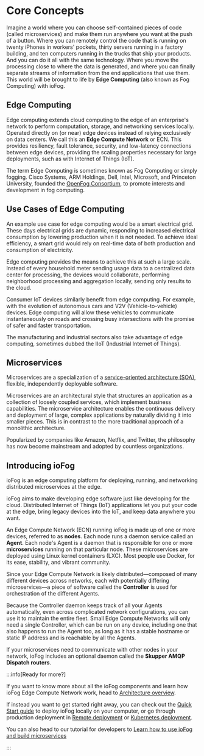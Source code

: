 # Core Concepts

Imagine a world where you can choose self-contained pieces of code (called microservices) and make them run anywhere you want at the push of a button. Where you can remotely control the code that is running on twenty iPhones in workers' pockets, thirty servers running in a factory building, and ten computers running in the trucks that ship your products. And you can do it all with the same technology. Where you move the processing close to where the data is generated, and where you can finally separate streams of information from the end applications that use them. This world will be brought to life by **Edge Computing** (also known as Fog Computing) with ioFog.

## Edge Computing

Edge computing extends cloud computing to the edge of an enterprise's network to perform computation, storage, and networking services locally. Operated directly on (or near) edge devices instead of relying exclusively on data centers. We call this an **Edge Compute Network** or ECN. This provides resiliency, fault tolerance, security, and low-latency connections between edge devices, providing the scaling properties necessary for large deployments, such as with Internet of Things (IoT).

The term Edge Computing is sometimes known as Fog Computing or simply fogging. Cisco Systems, ARM Holdings, Dell, Intel, Microsoft, and Princeton University, founded the [OpenFog Consortium](https://www.iiconsortium.org/pdf/OpenFog_Reference_Architecture_2_09_17.pdf), to promote interests and development in fog computing.

## Use Cases of Edge Computing

An example use case for edge computing would be a smart electrical grid. These days electrical grids are dynamic, responding to increased electrical consumption by lowering production when it is not needed. To achieve ideal efficiency, a smart grid would rely on real-time data of both production and consumption of electricity.

Edge computing provides the means to achieve this at such a large scale. Instead of every household meter sending usage data to a centralized data center for processing, the devices would collaborate, performing neighborhood processing and aggregation locally, sending only results to the cloud.

Consumer IoT devices similarly benefit from edge computing. For example, with the evolution of autonomous cars and V2V (Vehicle-to-vehicle) devices. Edge computing will allow these vehicles to communicate instantaneously on roads and crossing busy intersections with the promise of safer and faster transportation.

The manufacturing and industrial sectors also take advantage of edge computing, sometimes dubbed the IIoT (Industrial Internet of Things).

## Microservices

Microservices are a specialization of a [service-oriented architecture (SOA)](https://wikipedia.org/wiki/Service-oriented_architecture), flexible, independently deployable software.

Microservices are an architectural style that structures an application as a collection of loosely coupled services, which implement business capabilities. The microservice architecture enables the continuous delivery and deployment of large, complex applications by naturally dividing it into smaller pieces. This is in contrast to the more traditional approach of a monolithic architecture.

Popularized by companies like Amazon, Netflix, and Twitter, the philosophy has now become mainstream and adopted by countless organizations.

## Introducing ioFog

ioFog is an edge computing platform for deploying, running, and networking distributed microservices at the edge.

ioFog aims to make developing edge software just like developing for the cloud. Distributed Internet of Things (IoT) applications let you put your code at the edge, bring legacy devices into the IoT, and keep data anywhere you want.

An Edge Compute Network (ECN) running ioFog is made up of one or more devices, referred to as **nodes**. Each node runs a daemon service called an **Agent**. Each node's Agent is a daemon that is responsible for one or more **microservices** running on that particular node. These microservices are deployed using Linux kernel containers (LXC). Most people use Docker, for its ease, stability, and vibrant community.

Since your Edge Compute Network is likely distributed—composed of many different devices across networks, each with potentially differing microservices—a piece of software called the **Controller** is used for orchestration of the different Agents.

Because the Controller daemon keeps track of all your Agents automatically, even across complicated network configurations, you can use it to maintain the entire fleet. Small Edge Compute Networks will only need a single Controller, which can be run on any device, including one that also happens to run the Agent too, as long as it has a stable hostname or static IP address and is reachable by all the Agents.

If your microservices need to communicate with other nodes in your network, ioFog includes an optional daemon called the **Skupper AMQP Dispatch routers**.



:::info[Ready for more?]
  <p>If you want to know more about all the ioFog components and learn how ioFog Edge Compute Network work, head to <a href="architecture.html">Architecture overview</a>.</p>
  <p>If instead you want to get started right away, you can check out the <a href="../getting-started/quick-start-local">Quick Start guide</a> to deploy ioFog locally on your computer, or go through production deployment in <a href="../platform-deployment/introduction">Remote deployment</a> or <a href="../platform-deployment/kubernetes-prepare-cluster">Kubernetes deployment</a>.</p>
  <p>You can also head to our tutorial for developers to <a href="../tutorial/introduction">Learn how to use ioFog and build microservices</a></p>
:::


<EditPageAdmonition />
